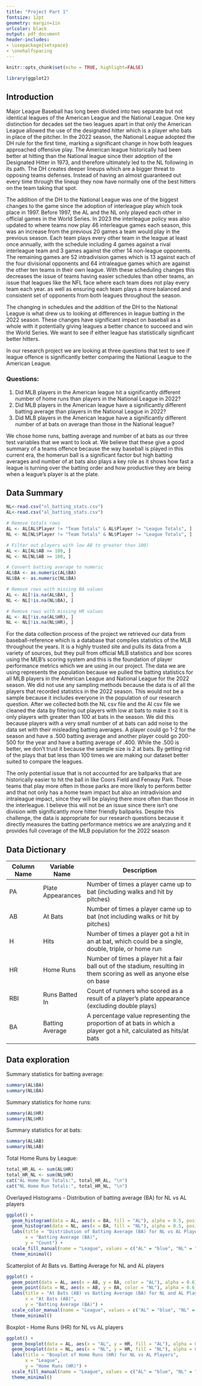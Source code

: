 ```yaml
---
title: "Project Part 1" 
fontsize: 12pt
geometry: margin=1in
urlcolor: black
output: pdf_document
header-includes:
- \usepackage{setspace}
- \onehalfspacing
---
```

```r
knitr::opts_chunk$set(echo = TRUE, highlight=FALSE)
```

```r
library(ggplot2)
```

## Introduction

Major League Baseball has long been divided into two separate but not identical leagues of the American League and the National League. One key distinction for decades set the two leagues apart in that only the American League allowed the use of the designated hitter which is a player who bats in place of the pitcher. In the 2022 season, the National League adopted the DH rule for the first time, marking a significant change in how both leagues approached offensive play. The American league historically had been better at hitting than the National league since their adoption of the Designated Hitter in 1973, and therefore ultimately led to the NL following in its path. The DH creates deeper lineups which are a bigger threat to opposing teams defenses. Instead of having an almost guaranteed out every time through the lineup they now have normally one of the best hitters on the team taking that spot.

The addition of the DH to the National League was one of the biggest changes to the game since the adoption of interleague play which took place in 1997. Before 1997, the AL and the NL only played each other in official games in the World Series. In 2023 the interleague policy was also updated to where teams now play 46 interleague games each season, this was an increase from the previous 20 games a team would play in the previous season. Each team plays every other team in the league at least once annually, with the schedule including 4 games against a rival interleague team and 3 games against the other 14 non-league opponents. The remaining games are 52 intradivision games which is 13 against each of the four divisional opponents and 64 intraleague games which are against the other ten teams in their own league. With these scheduling changes this decreases the issue of teams having easier schedules than other teams, an issue that leagues like the NFL face where each team does not play every team each year. as well as ensuring each team plays a more balanced and consistent set of opponents from both leagues throughout the season.

The changing in schedules and the addition of the DH to the National League is what drew us to looking at differences in league batting in the 2022 season. These changes have significant impact on baseball as a whole with it potentially giving leagues a better chance to succeed and win the World Series. We want to see if either league has statistically significant better hitters.

In our research project we are looking at three questions that test to see if league offence is significantly better comparing the National League to the American League.

### Questions:

1)  Did MLB players in the American league hit a significantly different number of home runs than players in the National League in 2022?
2)  Did MLB players in the American league have a significantly different batting average than players in the National League in 2022?
3)  Did MLB players in the American league have a significantly different number of at bats on average than those in the National league?

We chose home runs, batting average and number of at bats as our three test variables that we want to look at. We believe that these give a good summary of a teams offence because the way baseball is played in this current era, the homerun ball is a significant factor but high batting averages and number of at bats also plays a key role as it shows how fast a league is turning over the batting order and how productive they are being when a league’s player is at the plate.

## Data Summary

```r
NL<-read.csv("nl_batting_stats.csv")
AL<-read.csv("al_batting_stats.csv")

# Remove totals rows
AL <- AL[AL$Player != "Team Totals" & AL$Player != "League Totals", ]
NL <- NL[NL$Player != "Team Totals" & NL$Player != "League Totals", ]

# Filter out players with low AB to greater than 100)
AL <- AL[AL$AB >= 100, ]
NL <- NL[NL$AB >= 100, ]

# Convert batting average to numeric
AL$BA <- as.numeric(AL$BA)
NL$BA <- as.numeric(NL$BA)

# Remove rows with missing BA values
AL <- AL[!is.na(AL$BA), ]
NL <- NL[!is.na(NL$BA), ]

# Remove rows with missing HR values
AL <- AL[!is.na(AL$HR), ]
NL <- NL[!is.na(NL$HR), ]
```

For the data collection process of the project we retrieved our data from baseball-reference which is a database that compiles statistics of the MLB throughout the years. It is a highly trusted site and pulls its data from a variety of sources, but they pull from official MLB statistics and box scores using the MLB’s scoring system and this is the foundation of player performance metrics which we are using in our project. The data we are using represents the population because we pulled the batting statistics for all MLB players in the American League and National League for the 2022 season. We did not use any sampling methods because the data is of all the players that recorded statistics in the 2022 season. This would not be a sample because it includes everyone in the population of our research question. After we collected both the NL csv file and the Al csv file we cleaned the data by filtering out players with low at bats to make it so it is only players with greater than 100 at bats in the season. We did this because players with a very small number of at bats can add noise to the data set with their misleading batting averages. A player could go 1-2 for the season and have a .500 batting average and another player could go 200-500 for the year and have a batting average of .400. While the .500 is better, we don’t trust it because the sample size is 2 at bats. By getting rid of the plays that bat less than 100 times we are making our dataset better suited to compare the leagues.

The only potential issue that is not accounted for are ballparks that are historically easier to hit the ball in like Coors Field and Fenway Park. Those teams that play more often in those parks are more likely to perform better and that not only has a home team impact but also an intradivision and intraleague impact, since they will be playing there more often than those in the interleague. I believe this will not be an issue since there isn’t one division with significantly more hitter friendly ballparks. Despite this challenge, the data is appropriate for our research questions because it directly measures the batting performance metrics we are analyzing and it provides full coverage of the MLB population for the 2022 season

## Data Dictionary

| Column Name | Variable Name | Description |
|-------------|---------------|--------------------------------------------|
| PA | Plate Appearances | Number of times a player came up to bat (including walks and hit by pitches) |
| AB | At Bats | Number of times a player came up to bat (not including walks or hit by pitches) |
| H | Hits | Number of times a player got a hit in an at bat, which could be a single, double, triple, or home run |
| HR | Home Runs | Number of times a player hit a fair ball out of the stadium, resulting in them scoring as well as anyone else on base |
| RBI | Runs Batted In | Count of runners who scored as a result of a player's plate appearance (excluding double plays) |
| BA | Batting Average | A percentage value representing the proportion of at bats in which a player got a hit, calculated as hits/at bats |

## Data exploration

Summary statistics for batting average:
```r
summary(AL$BA)
summary(NL$BA)
```
Summary statistics for home runs:
```r
summary(AL$HR)
summary(NL$HR)
```
Summary statistics for at bats:
```r
summary(AL$AB)
summary(NL$AB)
```
Total Home Runs by League:
```r
total_HR_AL <- sum(AL$HR)
total_HR_NL <- sum(NL$HR)
cat("AL Home Run Totals:", total_HR_AL, "\n")
cat("NL Home Run Totals:", total_HR_NL, "\n")
```

Overlayed Histograms - Distribution of batting average (BA) for NL vs AL players
```r
ggplot() +
  geom_histogram(data = AL, aes(x = BA, fill = "AL"), alpha = 0.5, position = "identity", bins = 20) +
  geom_histogram(data = NL, aes(x = BA, fill = "NL"), alpha = 0.5, position = "identity", bins = 20) +
  labs(title = "Distribution of Batting Average (BA) for NL vs AL Players",
       x = "Batting Average (BA)",
       y = "Count") +
  scale_fill_manual(name = "League", values = c("AL" = "blue", "NL" = "red")) +
  theme_minimal()
```

Scatterplot of At Bats vs. Batting Average for NL and AL players
```r
ggplot() +
  geom_point(data = AL, aes(x = AB, y = BA, color = "AL"), alpha = 0.6) +
  geom_point(data = NL, aes(x = AB, y = BA, color = "NL"), alpha = 0.6) +
  labs(title = "At Bats (AB) vs Batting Average (BA) for NL and AL Players",
       x = "At Bats (AB)",
       y = "Batting Average (BA)") +
  scale_color_manual(name = "League", values = c("AL" = "blue", "NL" = "red")) +
  theme_minimal()
```
Boxplot - Home Runs (HR) for NL vs AL players
```r
ggplot() +
  geom_boxplot(data = AL, aes(x = "AL", y = HR, fill = "AL"), alpha = 0.5) +
  geom_boxplot(data = NL, aes(x = "NL", y = HR, fill = "NL"), alpha = 0.5) +
  labs(title = "Boxplot of Home Runs (HR) for NL vs AL Players",
       x = "League",
       y = "Home Runs (HR)") +
  scale_fill_manual(name = "League", values = c("AL" = "blue", "NL" = "red")) +
  theme_minimal()
```
